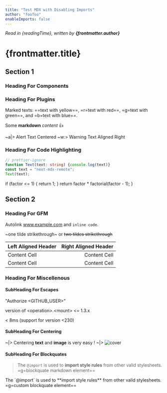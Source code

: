 ```yaml
---
title: "Test MDX with Disabling Imports"
author: "foofoo"
enableImports: false
---
```



_Read in {readingTime}, written by **{frontmatter.author}**_

# {frontmatter.title}

## Section 1

### Heading For Components

<Hello name={props.foo} />

<CountButton />

<Bar enabled={frontmatter.enableImports} />

<Dynamic />

### Heading For Plugins

Marked texts: ==text with yellow==, =r=text with red==, =g=text with green==, and =b=text with blue==.

Some **markdown** _content_ :+1:

~a|> Alert Text Centered
~w:> Warning Text Aligned Right

### Heading For Code Highlighting

```typescript:demo.ts
// prettier-ignore
function Text(text: string) {console.log(text)}
const text = "next-mdx-remote";
Text(text);
```

  if (factor <= 1) {
    return 1;
  }
  return factor * factorial(factor - 1);
}

## Section 2

### Heading For GFM

Autolink www.example.com and `inline code`.

~one tilde strikethrough~ or ~~two tildes strikethrough~~

| Left Aligned Header  | Right Aligned Header |
| :------------------- | -------------------: |
| Content Cell         | Content Cell         |
| Content Cell         | Content Cell         |

### Heading For Miscellenous

#### SubHeading For Escapes

"Authorize \<GITHUB_USER>"

version of \<operation>.\<mount> \<= 1.3.x

< 8ms (support for version \<230)

#### SubHeading For Centering

~|> Centering **text** and **image** is very easy !
~|> <Image src="/images/cover.png" alt="cover" width={180} height={40} />

#### SubHeading For Blockquates

> The `@import` is used to **import style rules** from other valid stylesheets.
> <span>=g=blockquate markdown element==</span>

<CustomBlockQuote>
  The `@import` is used to **import style rules** from other valid stylesheets.
  <span>=g=custom blockquate element==</span>
</CustomBlockQuote>
